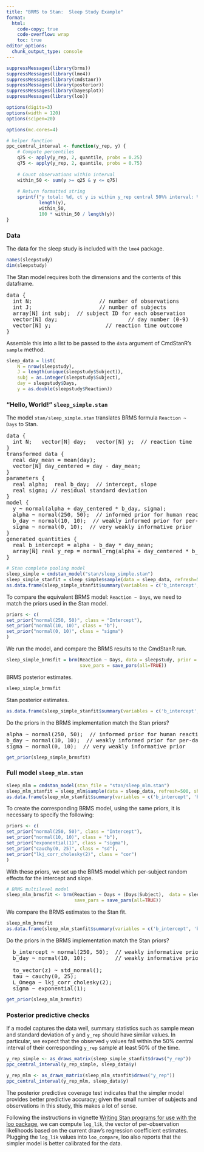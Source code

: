 ```yaml
---
title: "BRMS to Stan:  Sleep Study Example"
format:
  html:
    code-copy: true
    code-overflow: wrap
    toc: true
editor_options: 
  chunk_output_type: console
---
```



```r
suppressMessages(library(brms))
suppressMessages(library(lme4))
suppressMessages(library(cmdstanr))
suppressMessages(library(posterior))
suppressMessages(library(bayesplot))
suppressMessages(library(loo))

options(digits=3)
options(width = 120)
options(scipen=20)

options(mc.cores=4)

# helper function
ppc_central_interval <- function(y_rep, y) {
    # Compute percentiles
    q25 <- apply(y_rep, 2, quantile, probs = 0.25)
    q75 <- apply(y_rep, 2, quantile, probs = 0.75)
    
    # Count observations within interval
    within_50 <- sum(y >= q25 & y <= q75)
    
    # Return formatted string
    sprintf("y total: %d, ct y is within y_rep central 50%% interval: %d, pct: %.2f",
            length(y),
            within_50,
            100 * within_50 / length(y))
}
```


### Data

The data for the sleep study is included with the `lme4` package.

```r
names(sleepstudy)
dim(sleepstudy)
```

The Stan model requires both the dimensions and the contents of this dataframe.

<pre>
data {
  int<lower=0> N;                     // number of observations
  int<lower=0> J;                     // number of subjects
  array[N] int<lower=1, upper=J> subj;  // subject ID for each observation
  vector[N] day;                      // day number (0-9)
  vector[N] y;                 // reaction time outcome
}
</pre>

Assemble this into a list to be passed to the `data` argument of CmdStanR's `sample` method.

```r
sleep_data = list(
    N = nrow(sleepstudy),
    J = length(unique(sleepstudy$Subject)),
    subj = as.integer(sleepstudy$Subject),
    day = sleepstudy$Days,
    y = as.double(sleepstudy$Reaction))
```

### "Hello, World!"  `sleep_simple.stan`

The model `stan/sleep_simple.stan` translates BRMS formula `Reaction ~ Days` to Stan.

<pre>
data {
  int<lower=0> N;   vector[N] day;   vector[N] y;  // reaction time
}
transformed data {
  real day_mean = mean(day);
  vector[N] day_centered = day - day_mean;
}
parameters {
  real alpha;  real b_day;  // intercept, slope
  real<lower=0> sigma; // residual standard deviation
}
model {
  y ~ normal(alpha + day_centered * b_day, sigma);
  alpha ~ normal(250, 50);  // informed prior for human reaction times in ms
  b_day ~ normal(10, 10);  // weakly informed prior for per-day effect
  sigma ~ normal(0, 10);  // very weakly informative prior
}
generated quantities {
  real b_intercept = alpha - b_day * day_mean;
  array[N] real y_rep = normal_rng(alpha + day_centered * b_day, sigma);
}
</pre>

```r
# Stan complete pooling model
sleep_simple = cmdstan_model("stan/sleep_simple.stan")
sleep_simple_stanfit = sleep_simple$sample(data = sleep_data, refresh=500)
as.data.frame(sleep_simple_stanfit$summary(variables = c('b_intercept', 'b_day', 'sigma')))
```

To compare the equivalent BRMS model:  `Reaction ~ Days`,
we need to match the priors used in the Stan model.


```r
priors <- c(
set_prior("normal(250, 50)", class = "Intercept"),
set_prior("normal(10, 10)", class = "b"),
set_prior("normal(0, 10)", class = "sigma")
)
```

We run the model, and compare the BRMS results to the CmdStanR run.

```r
sleep_simple_brmsfit = brm(Reaction ~ Days, data = sleepstudy, prior = priors,
                           save_pars = save_pars(all=TRUE))
```

BRMS posterior estimates.
```r
sleep_simple_brmsfit
```

Stan posterior estimates.
```r
as.data.frame(sleep_simple_stanfit$summary(variables = c('b_intercept', 'b_day', 'sigma')))
```

Do the priors in the BRMS implementation match the Stan priors?

<pre>
alpha ~ normal(250, 50);  // informed prior for human reaction times in ms
b_day ~ normal(10, 10);  // weakly informed prior for per-day effect
sigma ~ normal(0, 10);  // very weakly informative prior
</pre>

```r
get_prior(sleep_simple_brmsfit)
```

### Full model  `sleep_mlm.stan`

```r
sleep_mlm = cmdstan_model(stan_file = "stan/sleep_mlm.stan")
sleep_mlm_stanfit = sleep_mlm$sample(data = sleep_data, refresh=500, show_exceptions=FALSE)
as.data.frame(sleep_mlm_stanfit$summary(variables = c('b_intercept', 'b_day', 'sigma', 'sd_intercept', 'sd_day', 'cor_intercept_day')))
```

To create the corresponding BRMS model, using the same priors, it is necessary to specify the following:

```r
priors <- c(
set_prior("normal(250, 50)", class = "Intercept"),
set_prior("normal(10, 10)", class = "b"),
set_prior("exponential(1)", class = "sigma"),
set_prior("cauchy(0, 25)", class = "sd"),
set_prior("lkj_corr_cholesky(2)", class = "cor")
)
```

With these priors, we set up the BRMS model which per-subject random effects for the intercept and slope.

```r
# BRMS multilevel model
sleep_mlm_brmsfit <- brm(Reaction ~ Days + (Days|Subject),  data = sleepstudy, prior = priors,
                         save_pars = save_pars(all=TRUE))
```

We compare the BRMS estimates to the Stan fit.

```r
sleep_mlm_brmsfit
as.data.frame(sleep_mlm_stanfit$summary(variables = c('b_intercept', 'b_day', 'sigma', 'sd_intercept', 'sd_day', 'cor_intercept_day')))
```

Do the priors in the BRMS implementation match the Stan priors?

<pre>
  b_intercept ~ normal(250, 50);  // weakly informative prior for intercept
  b_day ~ normal(10, 10);         // weakly informative prior for day effect
  
  to_vector(z) ~ std_normal(); 
  tau ~ cauchy(0, 25);
  L_Omega ~ lkj_corr_cholesky(2);
  sigma ~ exponential(1);
</pre>

```r
get_prior(sleep_mlm_brmsfit)
```

### Posterior predictive checks

If a model captures the data well, summary statistics such as sample mean and standard deviation
of `y` and `y_rep` should have similar values.
In particular, we expect that the observed `y` values fall within the 50% central interval
of their corresponding `y_rep` sample at least 50% of the time.


```r
y_rep_simple <- as_draws_matrix(sleep_simple_stanfit$draws("y_rep"))
ppc_central_interval(y_rep_simple, sleep_data$y)
```


```r
y_rep_mlm <- as_draws_matrix(sleep_mlm_stanfit$draws("y_rep"))
ppc_central_interval(y_rep_mlm, sleep_data$y)
```

The posterior predictive coverage test indicates that the simpler model provides better predictive accuracy;
given the small number of subjects and observations in this study, this makes a lot of sense.

Following the instructions in vignette [Writing Stan programs for use with the loo package](https://mc-stan.org/loo/articles/loo2-with-rstan.html),
we can compute `log_lik`, the vector of per-observation likelihoods based on the current draw's regression coefficient estimates.
Plugging the `log_lik` values into `loo_compare`, loo also reports that the simpler model is better calibrated for the data.
